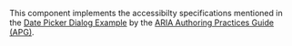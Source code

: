 This component implements the accessibilty specifications mentioned in the [Date Picker Dialog Example](https://www.w3.org/WAI/ARIA/apg/patterns/dialog-modal/examples/datepicker-dialog/) by the [ARIA Authoring Practices Guide (APG)](https://www.w3.org/WAI/ARIA/apg/).
